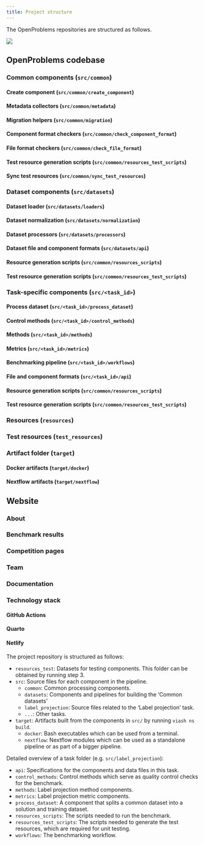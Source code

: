 ```yaml
---
title: Project structure
---
```


The OpenProblems repositories are structured as follows.

![](../images/repositories-thin.svg)

## OpenProblems codebase

### Common components (`src/common`)

#### Create component (`src/common/create_component`)

#### Metadata collectors (`src/common/metadata`)

#### Migration helpers (`src/common/migration`)

#### Component format checkers (`src/common/check_component_format`)

#### File format checkers (`src/common/check_file_format`)

#### Test resource generation scripts (`src/common/resources_test_scripts`)

#### Sync test resources (`src/common/sync_test_resources`)



### Dataset components (`src/datasets`)

#### Dataset loader (`src/datasets/loaders`)

#### Dataset normalization (`src/datasets/normalization`)

#### Dataset processors (`src/datasets/processors`)

#### Dataset file and component formats (`src/datasets/api`)

#### Resource generation scripts (`src/common/resources_scripts`)

#### Test resource generation scripts (`src/common/resources_test_scripts`)



### Task-specific components (`src/<task_id>`)

#### Process dataset (`src/<task_id>/process_dataset`)

#### Control methods (`src/<task_id>/control_methods`)

#### Methods (`src/<task_id>/methods`)

#### Metrics (`src/<task_id>/metrics`)

#### Benchmarking pipeline (`src/<task_id>/workflows`)

#### File and component formats (`src/<task_id>/api`)

#### Resource generation scripts (`src/common/resources_scripts`)

#### Test resource generation scripts (`src/common/resources_test_scripts`)


### Resources (`resources`)

### Test resources (`test_resources`)

### Artifact folder (`target`)

#### Docker artifacts (`target/docker`)

#### Nextflow artifacts (`target/nextflow`)


## Website

### About

### Benchmark results

### Competition pages

### Team

### Documentation

### Technology stack

#### GitHub Actions

#### Quarto

#### Netlify

:::{.content-hidden}
The project repository is structured as follows:

* `resources_test`: Datasets for testing components. This folder can be obtained by running step 3.
* `src`: Source files for each component in the pipeline.
  - `common`: Common processing components.
  - `datasets`: Components and pipelines for building the 'Common datasets'
  - `label_projection`: Source files related to the 'Label projection' task.
  - `...`: Other tasks.
* `target`: Artifacts built from the components in `src/` by running `viash ns build`.
  - `docker`: Bash executables which can be used from a terminal.
  - `nextflow`: Nextflow modules which can be used as a standalone pipeline or as part of a bigger pipeline.

Detailed overview of a task folder (e.g. `src/label_projection`):

* `api`: Specifications for the components and data files in this task.
* `control_methods`: Control methods which serve as quality control checks for the benchmark.
* `methods`: Label projection method components.
* `metrics`: Label projection metric components.
* `process_dataset`: A component that splits a common dataset into a solution and training dataset.
* `resources_scripts`: The scripts needed to run the benchmark.
* `resources_test_scripts`: The scripts needed to generate the test resources, which are required for unit testing.
* `workflows`: The benchmarking workflow.
:::